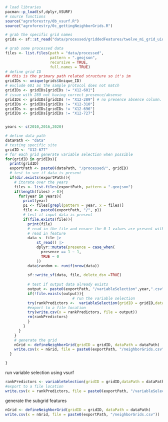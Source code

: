 ```r
# load libraries 
pacman::p_load(sf,dplyr,VSURF)
# source functions 
source("agroforestry/0b_vsurf.R")
source("agroforestry/0c_gettingNeighborGrids.R")
```



```r
# grab the specific grid names 
grids <- sf::st_read("data/processed/griddedFeatures/twelve_mi_grid_uid.gpkg")

# grab some processed data 
files <- list.files(path = "data/processed",
                    pattern = ".geojson",
                    recursive = TRUE,
                    full.names = TRUE)
# define grid ID 
## this is the primary path related structure so it's im
gridIDs <- unique(grids$Unique_ID)
# exclude 601 as the sample protocol does not match 
gridIDs <- gridIDs[gridIDs != "X12-601"]
# issue with 289 not having correct presence/absense 
gridIDs <- gridIDs[gridIDs != "X12-289"] # no presence absence column. 
gridIDs <- gridIDs[gridIDs != "X12-310"]
gridIDs <- gridIDs[gridIDs != "X12-696"]
gridIDs <- gridIDs[gridIDs != "X12-727"]


years <- c(2010,2016,2020)
```


```r
# define data path 
dataPath <- "data"
# testing specific site
gridID <- "X12-677"
# for each grid generate variable selection when possible 
for(gridID in gridIDs){
  print(gridID)
  exportPath <- paste0(dataPath, "/processed/", gridID)
  # test to see if data is present 
  if(dir.exists(exportPath)){
    # itorate over the years 
    files <- list.files(exportPath, pattern = ".geojson")
    if(length(files) > 0){
      for(year in years){
        print(year)
        p1 <- files[grepl(pattern = year, x = files)]
        file <- paste0(exportPath, "/", p1)
        # test if input data is present 
        if(file.exists(file)){
          print(file)
          # read in the file and ensure the 0 1 values are present within the presence column.
          # read in feature
          data <- file |>
              st_read() |> 
              dplyr::mutate(presence = case_when(
                presence == 1 ~ 1,
                TRUE ~ 0
              ))
          data$random <- runif(nrow(data))
          
          sf::write_sf(data, file, delete_dsn =TRUE)
          
          # test if output data already exists 
          output <- paste0(exportPath, "/variableSelection",year,".csv")
          if(!file.exists(output)){
                              # run the variable selection 
          try(rankPredictors <-  variableSelection(gridID = gridID,dataPath = dataPath, year = year))
          #export to a file location  
          try(write.csv(x = rankPredictors, file = output))
          rm(rankPredictors)
          }
        }
      }
    }
    # generate the grid
    nGrid <- defineNeighborGrid(gridID = gridID, dataPath = dataPath)
    write.csv(x = nGrid, file = paste0(exportPath, "/neighborGrids.csv"))
  }

}


```






run variable selection using vsurf
```r
rankPredictors <- variableSelection(gridID = gridID,dataPath = dataPath, year = year)
#export to a file location 
write.csv(x = rankPredictors, file = paste0(exportPath, "/variableSelection",year,".csv"))
```


generate the subgrid features 

```r
nGrid <- defineNeighborGrid(gridID = gridID, dataPath = dataPath)
write.csv(x = nGrid, file = paste0(exportPath, "/neighborGrids.csv"))
```




